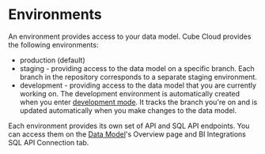 # Environments

An environment provides access to your data model. Cube Cloud provides the following environments:
- production (default)
- staging - providing access to the data model on a specific branch.
  Each branch in the repository corresponds to a separate staging environment.
- development - providing access to the data model that you are currently working on.
  The development environment is automatically created when you enter [development mode][ref-dev-mode].
  It tracks the branch you're on and is updated automatically when you make changes to the data model.

Each environment provides its own set of API and SQL API endpoints.
You can access them on the [Data Model][ref-data-model]'s Overview page and <Btn>BI Integrations</Btn> SQL API Connection tab.

<Screenshot
  alt="Data Model's Overview page"
/>
<Screenshot
  alt="BI Integrations SQL API Connection tab"
/>

[ref-dev-mode]: /product/workspace/dev-mode
[ref-data-model]: /product/workspace/data-model
